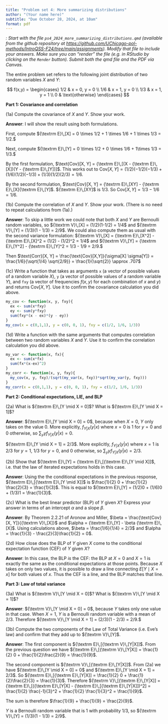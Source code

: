 ```yaml
---
title: "Problem set 4: More summarizing distributions"
author: "(Your name here)"
subtitle: "Due October 28, 2024, at 10am"
format: pdf
---
```


<!-- Define special characters for operators -->
\def\E{{\textrm E}\,}
\def\V{{\textrm V}\,}


*\textsc{Note}: Start with the file `ps4_2024_more_summarizing_distributions.qmd` (available from the github repository at <https://github.com/UChicago-pol-methods/IntroQSS-F24/tree/main/assignments>). Modify that file to include your answers. Make sure you can "render" the file (e.g. in RStudio by clicking on the `Render` button). Submit both the qmd file and the PDF via Canvas.* 



The entire problem set refers to the following joint distribution of two random variables $X$ and $Y$: 

$$
f(x,y) = \begin{cases}
1/2  & x = 0, y = 0 \\
1/6 & x = 1, y = 0 \\
1/3 & x = 1, y = 1 \\
0 & \text{otherwise}
\end{cases}
$$

**Part 1: Covariance and correlation**

(1a) Compute the covariance of $X$ and $Y$. Show your work. 

**Answer**: I will show the result using both formulations. 

First, compute $\E[X] = 0 \times 1/2 + 1 \times 1/6 + 1 \times 1/3  = 1/2.$  

Next, compute $\E[Y] = 0 \times 1/2 + 0 \times 1/6 + 1\times 1/3 = 1/3.$

By the first formulation, $\text{Cov}[X, Y] = \E[(X - \E[X])(Y - \E[Y])]$. This works out to $\text{Cov}[X, Y] = (1/2)(-1/2)(-1/3) + (1/6)(1/2)(-1/3) + (1/3)(1/2)(2/3) = 1/6$.

By the second formulation, $\text{Cov}[X, Y] = \E[XY] - \E[X]\E[Y]$. $\E[XY]$ is $1/3$. So $\text{Cov}[X, Y] = 1/3 - 1/6 = 1/6$.

\vspace{.5in}

(1b) Compute the correlation of $X$ and $Y$. Show your work. (There is no need to repeat calculations from (1a).)

**Answer**: To skip a little work we could note that both $X$ and $Y$ are Bernoulli random variables, so $\V[X] = (1/2)(1-1/2) = 1/4$ and $\V[Y] = (1/3)(1 - 1/3) = 2/9$. We could also compute them as usual with the second variance formulation: $\V[X] = \E[X^2] - \E[X]^2 = (1/2) - (1/2)^2 = 1/4$ and $\V[Y] = \E[Y^2] - \E[Y]^2 = 1/3 - 1/9 = 2/9.$

Then $\text{Corr}[X, Y] = \frac{\text{Cov}[X,Y]}{\sigma[X] \sigma[Y]} = \frac{1/6}{\sqrt{1/4} \sqrt{2/9}} = \frac{1}{\sqrt{2}} \approx .707$

\vspace{.5in}

(1c)  Write a function that takes as arguments `x` (a vector of possible values of a random variable $X$), `y` (a vector of possible values of a random variable $Y$), and `fxy` (a vector of frequencies  $f(x, y)$ for each combination of $x$ and $y$) and returns $\text{Cov}[X, Y]$. Use it to confirm the covariance calculation you did above.  

```r
my_cov <- function(x, y, fxy){
  ex <- sum(x*fxy)
  ey <- sum(y*fxy)
  sum(fxy*(x - ex)*(y - ey))
}
my_cov(x = c(0,1,1), y = c(0, 0, 1), fxy = c(1/2, 1/6, 1/3))
```

\vspace{.5in}

(1d) Write a function with the same arguments that computes correlation between two random variables $X$ and $Y$. Use it to confirm the correlation calculation you did above.

```r
my_var <- function(x, fx){
  ex <- sum(x*fx)
  sum(fx*(x-ex)^2)
}
my_corr <- function(x, y, fxy){
  my_cov(x, y, fxy)/(sqrt(my_var(x, fxy))*sqrt(my_var(y, fxy)))
}
my_corr(x = c(0,1,1), y = c(0, 0, 1), fxy = c(1/2, 1/6, 1/3))
```

\vspace{.5in}

**Part 2: Conditional expectations, LIE, and BLP**

(2a) What is $\E[Y \mid X = 0]$? What is $\E[Y \mid X = 1]$?

**Answer**: $\E[Y \mid X = 0] = 0$, because when $X = 0$, $Y$ only takes on the value 0. More explicitly, $f_{Y|X}(y | x)$ where $x = 0$ is 1 for $y = 0$ and 0 otherwise, so $\sum_y y f_{Y|X}(y | x) = 0$.

$\E[Y \mid X = 1] = 2/3$. More explicitly, $f_{Y|X}(y | x)$ where $x = 1$ is 2/3 for $y = 1$, 1/3 for $y = 0$, and 0 otherwise, so $\sum_y y f_{Y|X}(y | x) = 2/3$.

\vspace{.5in}

(2b) Show that $\E[Y] = \E[\E[Y \mid X]]$, i.e. that the law of iterated expectations holds in this case.

**Answer**: Using the the conditional expectations in the previous response, $\E[\E[Y \mid X]]$ is $\frac{1}{2} 0 + \frac{1}{2} \frac{2}{3} = \frac{1}{3}$. This is equal to $\E[Y] = (1/2)0 + (1/6)0 + (1/3)1 = \frac{1}{3}$. 

\vspace{.5in}

(2c) What is the best linear predictor (BLP) of $Y$ given $X$? Express your answer in terms of an intercept $\alpha$ and a slope $\beta$.

**Answer**: By Theorem 2.2.21 of Aronow and Miller, $\beta = \frac{\text{Cov}[X, Y]}{\V[X]}$ and $\alpha = \E[Y] - \beta  \E[X]$. Using calculations above, $\beta = \frac{1/6}{1/4} = 2/3$ and $\alpha = \frac{1}{3} - \frac{2}{3}\frac{1}{2} = 0$.

\vspace{.5in}

(2d) How close does the BLP of $Y$ given $X$ come to the conditional expectation function (CEF) of $Y$ given $X$?

**Answer**: In this case, the BLP *is* the CEF: the BLP at $X = 0$ and $X = 1$ is exactly the same as the conditional expectations at those points. Because $X$ takes on only two values, it is possible to draw a line connecting $E[Y \mid X = x]$ for both values of $x$. Thus the CEF is a line, and the BLP matches that line.

\vspace{.5in}

**Part 3: Law of total variance**

(3a) What is $\V[Y \mid X = 0]$? What is $\V[Y \mid X = 1]$? 

**Answer**: $\V[Y \mid X = 0] = 0$, because $Y$ takes only one value in that case. When $X= 1$, $Y$ is a Bernoulli random variable with a mean of $2/3$. Therefore $\V[Y \mid X = 1] = (2/3)(1 - 2/3) = 2/9.$

\vspace{.5in}

(3b) Compute the two components of the Law of Total Variance (i.e. Eve's law) and confirm that they add up to $\V[Y]$. 

**Answer**: The first component is $\E[\V[Y|X]]$. From the previous question we have $\E[\V[Y|X]] = \frac{1}{2} 0 + \frac{1}{2}\frac{2}{9} = \frac{1}{9}$. 

The second component is $\V[\E[Y|X]]$. From (2a) we have $\E[Y \mid X = 0] = 0$ and $\E[Y \mid X = 1] = 2/3$. So $\E[\E[Y|X]] = \frac{1}{2} 0 + \frac{1}{2}\frac{2}{3} = \frac{1}{3}$. Therefore $\V[\E[Y|X]] = \E[(\E[Y|X] - \E[\E[Y|X]])^2] = \frac{1}{2} \frac{-1}{3}^2 +  \frac{1}{2} \frac{1}{3}^2 = \frac{1}{9}$. 

The sum is therefore $\frac{1}{9} + \frac{1}{9} = \frac{2}{9}$. 

$Y$ is a Bernoulli random variable that is 1 with probability $1/3$, so $\V[Y] = (1/3)(1 - 1/3) = 2/9$. 




